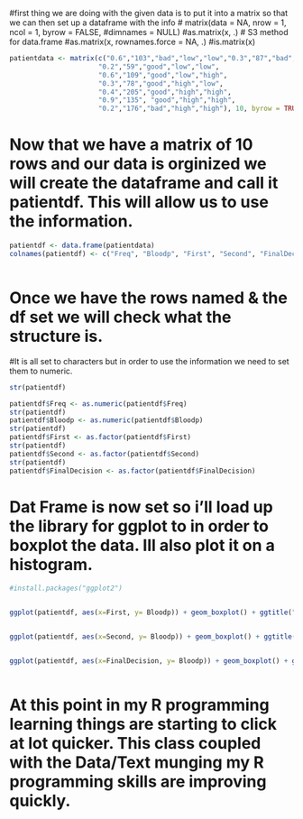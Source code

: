 
#first thing we are doing with the given data is to put it into a matrix so that we can then set up a dataframe with the info
# matrix(data = NA, nrow = 1, ncol = 1, byrow = FALSE,
#dimnames = NULL)
#as.matrix(x, .)
# S3 method for data.frame
#as.matrix(x, rownames.force = NA, .)
#is.matrix(x)


```{r}
patientdata <- matrix(c("0.6","103","bad","low","low","0.3","87","bad","low","high", "0.4","32","bad","high","low","0.4","42","bad","high","high",
                      "0.2","59","good","low","low",
                      "0.6","109","good","low","high",
                      "0.3","78","good","high","low",
                      "0.4","205","good","high","high",
                      "0.9","135", "good","high","high",
                      "0.2","176","bad","high","high"), 10, byrow = TRUE)

```


# Now that we have a matrix of 10 rows and our data is orginized we will create the dataframe and call it patientdf. This will allow us to use the information. 

```{r}

patientdf <- data.frame(patientdata)
colnames(patientdf) <- c("Freq", "Bloodp", "First", "Second", "FinalDecision")



```

# Once we have the rows named & the df set we will check what the structure is. 
#It is all set to characters but in order to use the information we need to set them to numeric. 


```{r}
str(patientdf)

patientdf$Freq <- as.numeric(patientdf$Freq)
str(patientdf)
patientdf$Bloodp <- as.numeric(patientdf$Bloodp)
str(patientdf)
patientdf$First <- as.factor(patientdf$First)
str(patientdf)
patientdf$Second <- as.factor(patientdf$Second)
str(patientdf)
patientdf$FinalDecision <- as.factor(patientdf$FinalDecision)
```

# Dat Frame is now set so i'll load up the library for ggplot to in order to boxplot the data. Ill also plot it on a histogram. 

```{r}
#install.packages("ggplot2")


ggplot(patientdf, aes(x=First, y= Bloodp)) + geom_boxplot() + ggtitle("General Doctor Assesments")


ggplot(patientdf, aes(x=Second, y= Bloodp)) + geom_boxplot() + ggtitle("Second Doctor Assesments")


ggplot(patientdf, aes(x=FinalDecision, y= Bloodp)) + geom_boxplot() + ggtitle("Final Decision")



```
# At this point in my R programming learning things are starting to click at lot quicker. This class coupled with the Data/Text munging my R programming skills are improving quickly.  



